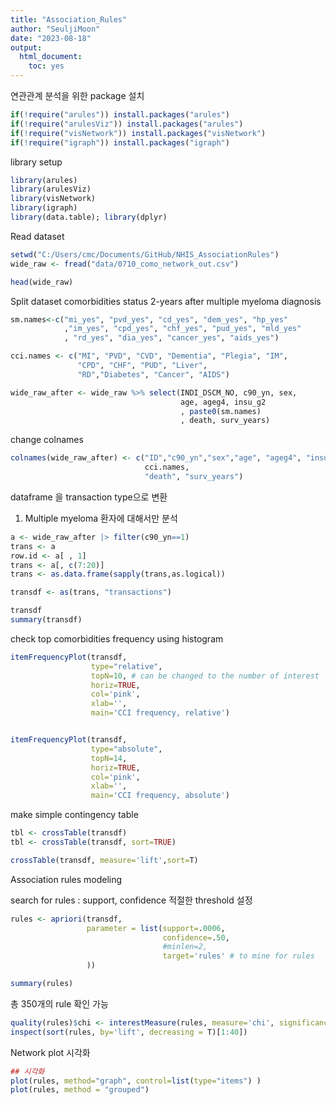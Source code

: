 ---
title: "Association_Rules"
author: "SeuljiMoon"
date: "2023-08-18"
output: 
  html_document: 
    toc: yes
---

연관관계 분석을 위한 package 설치

```{r echo=T , message=F}
if(!require("arules")) install.packages("arules")
if(!require("arulesViz")) install.packages("arules")
if(!require("visNetwork")) install.packages("visNetwork")
if(!require("igraph")) install.packages("igraph")
```

library setup
```{r}
library(arules)
library(arulesViz)
library(visNetwork)
library(igraph) 
library(data.table); library(dplyr)
```

Read dataset
```{r}
setwd("C:/Users/cmc/Documents/GitHub/NHIS_AssociationRules")
wide_raw <- fread("data/0710_como_network_out.csv")

head(wide_raw)
```

Split dataset
comorbidities status 2-years after multiple myeloma diagnosis

```{r}
sm.names<-c("mi_yes", "pvd_yes", "cd_yes", "dem_yes", "hp_yes"
            ,"im_yes", "cpd_yes", "chf_yes", "pud_yes", "mld_yes"
            , "rd_yes", "dia_yes", "cancer_yes", "aids_yes")

cci.names <- c("MI", "PVD", "CVD", "Dementia", "Plegia", "IM",
               "CPD", "CHF", "PUD", "Liver",
               "RD","Diabetes", "Cancer", "AIDS")

wide_raw_after <- wide_raw %>% select(INDI_DSCM_NO, c90_yn, sex,
                                      age, ageg4, insu_g2
                                      , paste0(sm.names)
                                      , death, surv_years)
```

change colnames
```{r}
colnames(wide_raw_after) <- c("ID","c90_yn","sex","age", "ageg4", "insu_g2",
                              cci.names,
                              "death", "surv_years")
```

dataframe 을 transaction type으로 변환

1. Multiple myeloma 환자에 대해서만 분석
```{r}
a <- wide_raw_after |> filter(c90_yn==1)
trans <- a
row.id <- a[ , 1]
trans <- a[, c(7:20)]
trans <- as.data.frame(sapply(trans,as.logical)) 

transdf <- as(trans, "transactions")

transdf
summary(transdf)
```
check top comorbidities frequency using histogram
```{r}
itemFrequencyPlot(transdf,
                  type="relative",
                  topN=10, # can be changed to the number of interest
                  horiz=TRUE,
                  col='pink',
                  xlab='',
                  main='CCI frequency, relative')


itemFrequencyPlot(transdf,
                  type="absolute",
                  topN=14,
                  horiz=TRUE,
                  col='pink',
                  xlab='',
                  main='CCI frequency, absolute')
```

make simple contingency table 
```{r}
tbl <- crossTable(transdf)
tbl <- crossTable(transdf, sort=TRUE)

crossTable(transdf, measure='lift',sort=T)

```

Association rules modeling

search for rules : support, confidence 적절한 threshold 설정
```{r}
rules <- apriori(transdf,
                 parameter = list(support=.0006,
                                  confidence=.50,
                                  #minlen=2,
                                  target='rules' # to mine for rules
                 ))

summary(rules)
```
총 350개의 rule 확인 가능
```{r}
quality(rules)$chi <- interestMeasure(rules, measure='chi', significance=T, transdf)
inspect(sort(rules, by='lift', decreasing = T)[1:40])
```

Network plot 시각화
```{r}
## 시각화
plot(rules, method="graph", control=list(type="items") )
plot(rules, method = "grouped")
```

